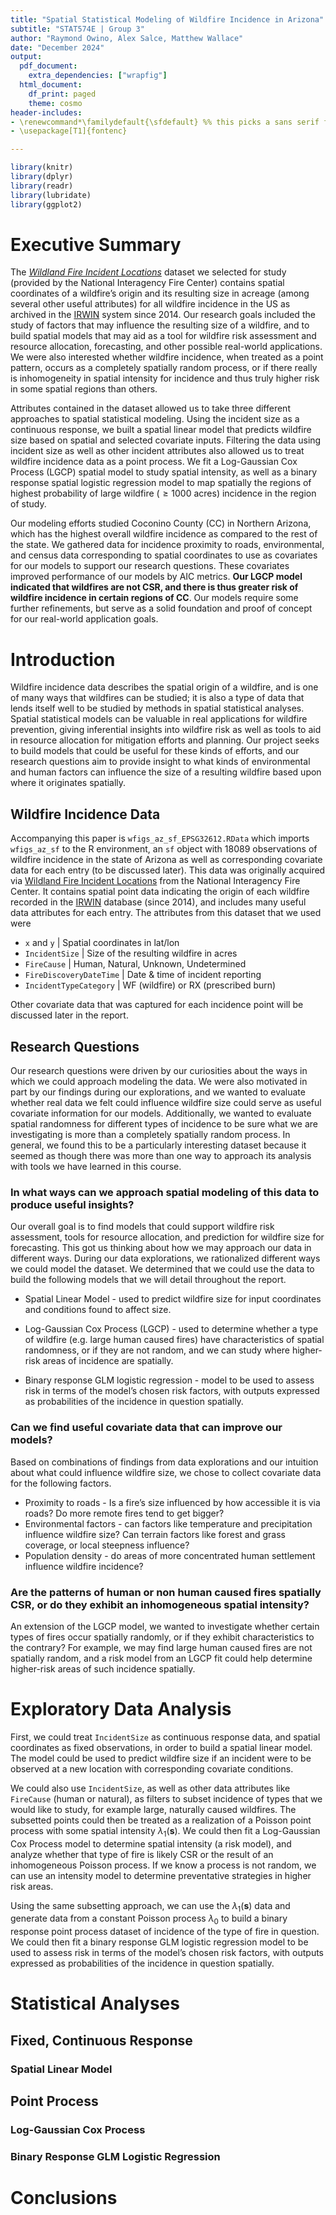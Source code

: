 ```yaml
---
title: "Spatial Statistical Modeling of Wildfire Incidence in Arizona"
subtitle: "STAT574E | Group 3"
author: "Raymond Owino, Alex Salce, Matthew Wallace"
date: "December 2024"
output:
  pdf_document:
    extra_dependencies: ["wrapfig"]
  html_document:
    df_print: paged
    theme: cosmo
header-includes:
- \renewcommand*\familydefault{\sfdefault} %% this picks a sans serif font
- \usepackage[T1]{fontenc}

---
```


```r
library(knitr)
library(dplyr)
library(readr)
library(lubridate)
library(ggplot2)

```

# Executive Summary

The *[Wildland Fire Incident Locations](https://data-nifc.opendata.arcgis.com/datasets/nifc::wildland-fire-incident-locations/about)* dataset we selected for study (provided by the National Interagency Fire Center) contains spatial coordinates of a wildfire's origin and its resulting size in acreage (among several other useful attributes) for all wildfire incidence in the US as archived in the [IRWIN](https://www.wildfire.gov/application/irwin-integrated-reporting-wildfire-information) system since 2014. Our research goals included the study of factors that may influence the resulting size of a wildfire, and to build spatial models that may aid as a tool for wildfire risk assessment and resource allocation, forecasting, and other possible real-world applications. We were also interested whether wildfire incidence, when treated as a point pattern, occurs as a completely spatially random process, or if there really is inhomogeneity in spatial intensity for incidence and thus truly higher risk in some spatial regions than others.

Attributes contained in the dataset allowed us to take three different approaches to spatial statistical modeling. Using the incident size as a continuous response, we built a spatial linear model that predicts wildfire size based on spatial and selected covariate inputs. Filtering the data using incident size as well as other incident attributes also allowed us to treat wildfire incidence data as a point process. We fit a Log-Gaussian Cox Process (LGCP) spatial model to study spatial intensity, as well as a binary response spatial logistic regression model to map spatially the regions of highest probability of large wildfire ($\geq 1000$ acres) incidence in the region of study.

Our modeling efforts studied Coconino County (CC) in Northern Arizona, which has the highest overall wildfire incidence as compared to the rest of the state. We gathered data for incidence proximity to roads, environmental, and census data corresponding to spatial coordinates to use as covariates for our models to support our research questions. These covariates improved performance of our models by AIC metrics.  **Our LGCP model indicated that wildfires are not CSR, and there is thus greater risk of wildfire incidence in certain regions of CC**. Our models require some further refinements, but serve as a solid foundation and proof of concept for our real-world application goals.

# Introduction

Wildfire incidence data describes the spatial origin of a wildfire, and is one of many ways that wildfires can be studied; it is also a type of data that lends itself well to be studied by methods in spatial statistical analyses. Spatial statistical models can be valuable in real applications for wildfire prevention, giving inferential insights into wildfire risk as well as tools to aid in resource allocation for mitigation efforts and planning. Our project seeks to build models that could be useful for these kinds of efforts, and our research questions aim to provide insight to what kinds of environmental and human factors can influence the size of a resulting wildfire based upon where it originates spatially.

## Wildfire Incidence Data

Accompanying this paper is `wfigs_az_sf_EPSG32612.RData` which imports `wfigs_az_sf` to the R environment, an `sf` object with 18089 observations of wildfire incidence in the state of Arizona as well as corresponding covariate data for each entry (to be discussed later). This data was originally acquired via [Wildland Fire Incident Locations](https://data-nifc.opendata.arcgis.com/datasets/nifc::wildland-fire-incident-locations/about) from the National Interagency Fire Center. It contains spatial point data indicating the origin of each wildfire recorded in the [IRWIN](https://www.wildfire.gov/application/irwin-integrated-reporting-wildfire-information) database (since 2014), and includes many useful data attributes for each entry. The attributes from this dataset that we used were

- `x` and `y` | Spatial coordinates in lat/lon
- `IncidentSize` | Size of the resulting wildfire in acres
- `FireCause` | Human, Natural, Unknown, Undetermined
- `FireDiscoveryDateTime` | Date & time of incident reporting
- `IncidentTypeCategory` | WF (wildfire) or RX (prescribed burn)

Other covariate data that was captured for each incidence point will be discussed later in the report.

## Research Questions

Our research questions were driven by our curiosities about the ways in which we could approach modeling  the data. We were also motivated in part by our findings during our explorations, and we wanted to evaluate whether real data we felt could influence wildfire size could serve as useful covariate information for our models. Additionally, we wanted to evaluate spatial randomness for different types of incidence to be sure what we are investigating is more than a completely spatially random process. In general, we found this to be a particularly interesting dataset because it seemed as though there was more than one way to approach its analysis with tools we have learned in this course.

### In what ways can we approach spatial modeling of this data to produce useful insights?

Our overall goal is to find models that could support wildfire risk assessment, tools for resource allocation, and prediction for wildfire size for forecasting. This got us thinking about how we may approach our data in different ways. During our data explorations, we rationalized different ways we could model the dataset. We determined that we could use the data to build the following models that we will detail throughout the report.

- Spatial Linear Model - used to predict wildfire size for input coordinates and conditions found to affect size.

- Log-Gaussian Cox Process (LGCP) - used to determine whether a type of wildfire (e.g. large human caused fires) have characteristics of spatial randomness, or if they are not random, and we can study where higher-risk areas of incidence are spatially.

- Binary response GLM logistic regression - model to be used to assess risk in terms of the model's chosen risk factors, with outputs expressed as probabilities of the incidence in question spatially.


###  Can we find useful covariate data that can improve our models?

Based on combinations of findings from data explorations and our intuition about what could influence wildfire size, we chose to collect covariate data for the following factors.

- Proximity to roads - Is a fire's size influenced by how accessible it is via roads? Do more remote fires tend to get bigger?
- Environmental factors - can factors like temperature and precipitation influence wildfire size? Can terrain factors like forest and grass coverage, or local steepness influence?
- Population density - do areas of more concentrated human settlement influence wildfire incidence?

### Are the patterns of human or non human caused fires spatially CSR, or do they exhibit an inhomogeneous spatial intensity?

An extension of the LGCP model, we wanted to investigate whether certain types of fires occur spatially randomly, or if they exhibit characteristics to the contrary? For example, we may find large human caused fires are not spatially random, and a risk model from an LGCP fit could help determine higher-risk areas of such incidence spatially.


# Exploratory Data Analysis


First, we could treat `IncidentSize` as continuous response data, and spatial coordinates as fixed observations, in order to build a spatial linear model. The model could be used to predict wildfire size if an incident were to be observed at a new location with corresponding covariate conditions.

We could also use `IncidentSize`, as well as other data attributes like `FireCause` (human or natural), as filters to subset incidence of types that we would like to study, for example large, naturally caused wildfires. The subsetted points could then be treated as a realization of a Poisson point process with some spatial intensity $\lambda_1(\mathbf{s})$. We could then fit a Log-Gaussian Cox Process model to determine spatial intensity (a risk model), and analyze whether that type of fire is likely CSR or the result of an inhomogeneous Poisson process. If we know a process is not random, we can use an intensity model to determine preventative strategies in higher risk areas.

Using the same subsetting approach, we can use the $\lambda_1(\mathbf{s})$ data and generate data from a constant Poisson process $\lambda_0$ to build a binary response point process dataset of incidence of the type of fire in question. We could then fit a binary response GLM logistic regression model to be used to assess risk in terms of the model's chosen risk factors, with outputs expressed as probabilities of the incidence in question spatially.


# Statistical Analyses

## Fixed, Continuous Response

### Spatial Linear Model


## Point Process

### Log-Gaussian Cox Process

### Binary Response GLM Logistic Regression


# Conclusions


